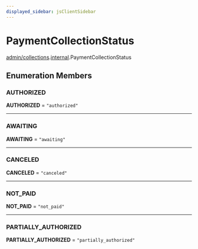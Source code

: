 ```yaml
---
displayed_sidebar: jsClientSidebar
---
```



# PaymentCollectionStatus

[admin/collections](../../modules/admin_collections.mdx).[internal](../../admin_collections/modules/admin_collections.internal.mdx).PaymentCollectionStatus

## Enumeration Members

### AUTHORIZED

 **AUTHORIZED** = ``"authorized"``

___

### AWAITING

 **AWAITING** = ``"awaiting"``

___

### CANCELED

 **CANCELED** = ``"canceled"``

___

### NOT\_PAID

 **NOT\_PAID** = ``"not_paid"``

___

### PARTIALLY\_AUTHORIZED

 **PARTIALLY\_AUTHORIZED** = ``"partially_authorized"``
